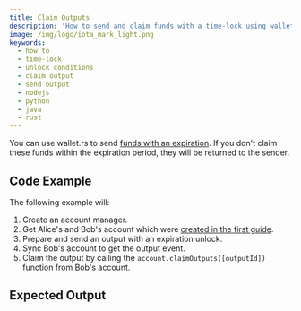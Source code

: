 ```yaml
---
title: Claim Outputs
description: 'How to send and claim funds with a time-lock using wallet.rs.'
image: /img/logo/iota_mark_light.png
keywords:
  - how to
  - time-lock
  - unlock conditions
  - claim output
  - send output
  - nodejs
  - python
  - java
  - rust
---
```



You can use wallet.rs to send
[funds with an expiration](/introduction/explanations/ledger/simple_transfers#transfer-of-funds-with-expiration).
If you don't claim these funds within the expiration period, they will be returned to the sender.

## Code Example

The following example will:

1. Create an account manager.
2. Get Alice's and Bob's account which were [created in the first guide](../accounts_and_addresses/01_create_a_wallet_account.mdx).
3. Prepare and send an output with an expiration unlock.
4. Sync Bob's account to get the output event.
5. Claim the output by calling the `account.claimOutputs([outputId])` function from Bob's account.

<Tabs groupId='language' queryString>
  <TabItem value='rust' label='Rust'>
    <RustCode />
  </TabItem>
  <TabItem value='typescript-node' label='Typescript (Node.js)'>
    <NodejsCode />
  </TabItem>
  <TabItem value='python' label='Python'>
    <PythonCode />
  </TabItem>
  <TabItem value='java' label='Java'>
    <JavaCode />
  </TabItem>
</Tabs>

## Expected Output

<Tabs groupId='language' queryString>
  <TabItem value='rust' label='Rust'>
    <RustOutput />
  </TabItem>
  <TabItem value='typescript-node' label='Typescript (Node.js)'>
    <NodejsOutput />
  </TabItem>
  <TabItem value='python' label='Python'>
    <PythonOutput />
  </TabItem>
  <TabItem value='java' label='Java'>
    <JavaOutput />
  </TabItem>
</Tabs>

